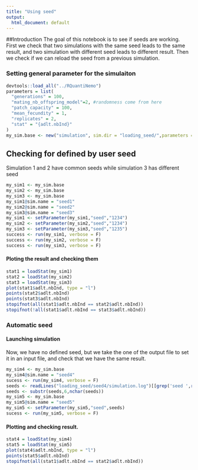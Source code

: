```yaml
---
title: "Using seed"
output:
  html_document: default
---
```


##Introduction
The goal of this notebook is to see if seeds are working. First we check that two simulations with the same seed leads to the same result, and two simulation with different seed leads to different result.
Then we check if we can reload the seed from a previous simulation. 

### Setting general parameter for the simulaiton
```r
devtools::load_all("../RQuantiNemo")
parameters = list(
  "generations" = 100,
  "mating_nb_offspring_model"=2, #randomness come from here
  "patch_capacity" = 100,
  "mean_fecundity" = 1,
  "replicates" = 2,
  "stat" = "{adlt.nbInd}"
)
my_sim.base <- new("simulation", sim.dir = "loading_seed/",parameters = parameters)
```

## Checking for defined by user seed   
Simulation 1 and 2 have common seeds while simulation 3 has different seed 
```r
my_sim1 <- my_sim.base
my_sim2 <- my_sim.base
my_sim3 <- my_sim.base
my_sim1@sim.name = "seed1"
my_sim2@sim.name = "seed2"
my_sim3@sim.name = "seed3"
my_sim1 <- setParameter(my_sim1,"seed","1234")
my_sim2 <- setParameter(my_sim2,"seed","1234")
my_sim3 <- setParameter(my_sim3,"seed","1235")
success <- run(my_sim1, verbose = F)
success <- run(my_sim2, verbose = F)
success <- run(my_sim3, verbose = F)
```

#### Ploting the result and checking them
```r
stat1 = loadStat(my_sim1)
stat2 = loadStat(my_sim2)
stat3 = loadStat(my_sim3)
plot(stat1$adlt.nbInd, type = "l")
points(stat2$adlt.nbInd)
points(stat3$adlt.nbInd)
stopifnot(all(stat1$adlt.nbInd == stat2$adlt.nbInd))
stopifnot(!all(stat1$adlt.nbInd == stat3$adlt.nbInd))
```

### Automatic seed    
#### Launching simulation
Now, we have no defined seed, but we take the one of the output file to set it in an input file, and check that we have the same result. 
```r
my_sim4 <- my_sim.base
my_sim4@sim.name = "seed4"
sucess <- run(my_sim4, verbose = F)
seeds <- readLines("loading_seed/seed4/simulation.log")[[grep('seed ',readLines("loading_seed/seed4/simulation.log"))]]
seeds <- substr(seeds,6,nchar(seeds))
my_sim5 <- my_sim.base
my_sim5@sim.name = "seed5"
my_sim5 <- setParameter(my_sim5,"seed",seeds)
sucess <- run(my_sim5, verbose = F)
```

#### Plotting and checking result. 
```r
stat4 = loadStat(my_sim4)
stat5 = loadStat(my_sim5)
plot(stat4$adlt.nbInd, type = "l")
points(stat5$adlt.nbInd)
stopifnot(all(stat1$adlt.nbInd == stat2$adlt.nbInd))
```